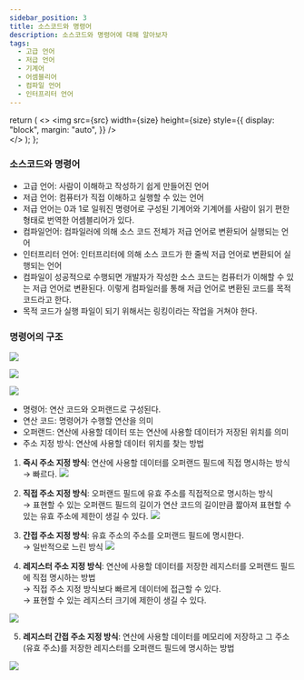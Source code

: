 ```yaml
---
sidebar_position: 3
title: 소스코드와 명령어
description: 소스코드와 명령어에 대해 알아보자
tags:
  - 고급 언어
  - 저급 언어
  - 기계어
  - 어셈블리어
  - 컴파일 언어
  - 인터프리터 언어
---
```


  return (
    <>
      <img
        src={src}
        width={size}
        height={size}
        style={{
          display: "block",
          margin: "auto",
        }}
      />
      <br />
    </>
  );
};



### 소스코드와 명령어


- 고급 언어: 사람이 이해하고 작성하기 쉽게 만들어진 언어
- 저급 언어: 컴퓨터가 직접 이해하고 실행할 수 있는 언어
- 저급 언어는 0과 1로 일워진 명령어로 구성된 기계어와 기계어를 사람이 읽기 편한 형태로 번역한 어셈블리어가 있다.
- 컴파일언어: 컴파일러에 의해 소스 코드 전체가 저급 언어로 변환되어 실행되는 언어
- 인터프리터 언어: 인터프리터에 의해 소스 코드가 한 줄씩 저급 언어로 변환되어 실행되는 언어
- 컴파일이 성공적으로 수행되면 개발자가 작성한 소스 코드는 컴퓨터가 이해할 수 있는 저급 언어로 변환된다. 이렇게 컴파일러를 통해 저급 언어로 변환된 코드를 목적 코드라고 한다.
- 목적 코드가 실행 파일이 되기 위해서는 링킹이라는 작업을 거쳐야 한다.

### 명령어의 구조

<Image
  src="https://user-images.githubusercontent.com/64428916/210548100-8c8e0fa9-50c9-41db-a12b-da029f271c7c.png"
  size="600"
/>



<Image
  src="https://user-images.githubusercontent.com/64428916/210548097-2b31b68f-02c7-40c7-8a13-1b0b8eaf0b1b.png"
  size="600"
/>



<Image
  src="https://user-images.githubusercontent.com/64428916/210548096-41338060-e2e9-4391-bf6d-0a4f429ee8cf.png"
  size="600"
/>


- 명령어: 연산 코드와 오퍼랜드로 구성된다.
- 연산 코드: 명령어가 수행할 연산을 의미
- 오퍼랜드: 연산에 사용할 데이터 또는 연산에 사용할 데이터가 저장된 위치를 의미
- 주소 지정 방식: 연산에 사용할 데이터 위치를 찾는 방법



1. **즉시 주소 지정 방식**: 연산에 사용할 데이터를 오퍼랜드 필드에 직접 명시하는 방식<br/>
→ 빠르다.
<Image
  src="https://user-images.githubusercontent.com/64428916/210548094-fd4206a9-dd67-4071-8b5b-85091b99e66e.png"
  size="500"
  />



2. **직접 주소 지정 방식**: 오퍼랜드 필드에 유효 주소를 직접적으로 명시하는 방식<br/>
→ 표현할 수 있는 오퍼랜드 필드의 길이가 연산 코드의 길이만큼 짧아져 표현할 수 있는 유효 주소에 제한이 생길 수 있다.
<Image
  src="https://user-images.githubusercontent.com/64428916/210548092-d2b86369-3982-4498-80c4-b9b1f20e1aa6.png"
  size="500"
/>


    
3. **간접 주소 지정 방식**: 유효 주소의 주소를 오퍼랜드 필드에 명시한다.<br/>
→ 일반적으로 느린 방식
<Image
  src="https://user-images.githubusercontent.com/64428916/210548090-b00f9e1f-c2cb-4c87-b918-664fb8564641.png"
  size="500"
/>



4. **레지스터 주소 지정 방식**: 연산에 사용할 데이터를 저장한 레지스터를 오퍼랜드 필드에 직접 명시하는 방법<br/>
→ 직접 주소 지정 방식보다 빠르게 데이터에 접근할 수 있다.<br/>
→ 표현할 수 있는 레지스터 크기에 제한이 생길 수 있다.
    
<Image
  src="https://user-images.githubusercontent.com/64428916/210548088-de98e2ea-1a1d-4b00-bb41-d83687b4837b.png"
  size="500"
/>
    



  5. **레지스터 간접 주소 지정 방식**: 연산에 사용할 데이터를 메모리에 저장하고 그 주소(유효 주소)를 저장한 레지스터를 오퍼랜드 필드에 명시하는 방법

<Image
  src="https://user-images.githubusercontent.com/64428916/210548084-da391877-2abb-4fa4-ae6c-4354be8616b6.png"
  size="600"
/>
